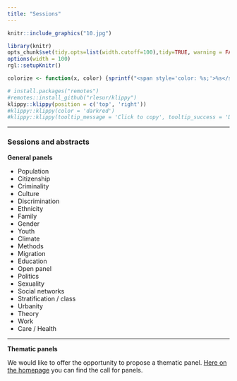 ```yaml
---
title: "Sessions"
---  
```


```r
knitr::include_graphics("10.jpg")
```

  
```r
library(knitr)
opts_chunk$set(tidy.opts=list(width.cutoff=100),tidy=TRUE, warning = FALSE, message = FALSE,comment = "#>", cache=TRUE, class.source=c("test"), class.output=c("test2"), cache.lazy = FALSE)
options(width = 100) 
rgl::setupKnitr()

colorize <- function(x, color) {sprintf("<span style='color: %s;'>%s</span>", color, x) }

```

```r
# install.packages("remotes")
#remotes::install_github("rlesur/klippy")
klippy::klippy(position = c('top', 'right'))
#klippy::klippy(color = 'darkred')
#klippy::klippy(tooltip_message = 'Click to copy', tooltip_success = 'Done')
```


----  

### Sessions and abstracts

**General panels**

- Population
- Citizenship
- Criminality 
- Culture
- Discrimination
- Ethnicity 
- Family
- Gender 
- Youth 
- Climate 
- Methods
- Migration 
- Education 
- Open panel
- Politics 
- Sexuality
- Social networks
- Stratification / class
- Urbanity 
- Theory 
- Work 
- Care / Health

------------------------------------------------------------------------

**Thematic panels**

We would like to offer the opportunity to propose a thematic panel. [Here on the homepage](https://www.dvds2025.nl) you can find the call for panels.

```{=html}
<!--
**Thematic panels**

*Mobilization on Display: Approaches to a Visual Sociology of Social Movements and Political Communication (NL or EN) - (open for submissions)*

Charlotte Bruns and Ofra Klein

With the rise and continuous influence of social media, visuals have become pivotal for political communication. The significance of visual elements is evident in the deliberate efforts of political parties, which enlist the expertise of professional graphic designers and advertising agencies to curate compelling visual content. Activist movements strategically choreograph actions to garner media attention, recognizing the potency of visuals in shaping public perception. Social media platforms facilitate the seamless upload of photos and live streaming during protests, rallies, and meetings, thereby empowering political actors and activists to construct a compelling visual narrative. Despite the growing impact of visuals in the political landscape, social science research has often overlooked their role. Scholars frequently neglect the nuanced ways in which visuals contribute to political communication and mobilization. 
This panel brings together scholars who work with visuals in their research. The aim is to discuss the heightened relevance of images in contemporary political discourse. By exploring different perspectives on visual politics, our discussion aims to shed light on the transformative potential of images, offering insights into their role in shaping political narratives and mobilizing public sentiment.

----

*Vluchtelingen in Nederland: hoe vinden zij hun weg in een nieuwe samenleving en welke rol speelt beleid hierin? (NL) - (open for submissions)*

Jaco Dagevos

In dit panel wordt onderzoek gepresenteerd over hoe vluchtelingen hun weg vinden in Nederland, met bijzondere aandacht voor beleidsfactoren. Deze sessie informeert over verschillende onderwerpen. We krijgen inzicht in de opzet en uitvoering van verschillende typen onderzoek (etnografisch, observaties, focusgroepen, kwantitatief) onder vluchtelingengroepen. Daarnaast leveren de papers een beeld van verschillende vormen van beleid waarmee vluchtelingen te maken krijgen en, voor zover mogelijk, staan we stil bij de gevolgen hiervan. Nederland heeft een nieuwe inburgeringswet en in een van de papers wordt onderzoek gepresenteerd over de ervaringen van deelnemers met deze wet. Statushouders doorlopen een asielprocedure doorlopen en hebben een inburgeringsplicht. Dit geldt niet voor Oekraïense vluchtelingen. Ook bestaan voor hen geen belemmeringen voor toetreding tot de arbeidsmarkt. Een vergelijking van de positie van beide groepen kan meer inzicht bieden in de  betekenis van deze verschillende vormen van beleid. In deze sessie wordt een voorstel voor dergelijk onderzoek gedaan. Een ander paper gaat in op de relatie tussen de taalverwerving van Syrische statushouders en het Nederlandse opvang- en inburgeringsbeleid, daarbij gebruikmakend van longitudinale gegevens voor de periode 2015-2022.

----

*Mantelzorg in context (NL) - (open for submissions)*

Alice de Boer and Marjolein Broese van Groenou

De steeds groter wordende vraag naar langdurige zorg en de ingrijpende hervormingen van het zorgsysteem zorgen voor onzekerheid onder Nederlandse burgers. Zij vragen zich af of zij zelf of hun naasten nog wel de zorg kunnen krijgen die zij nodig hebben. Deze situatie is vooral uitdagend voor diegenen die zelf hulp bieden aan hun naasten, ook wel mantelzorg genoemd. Voor de pandemie was een op de tien mantelzorgers overbelast door de hulp die zij bieden en de verwachting is dat de druk de komende jaren zal toenemen en waarschijnlijk ook de belasting die hiermee gepaard gaat. Dit komt onder andere doordat er meer ouderen zullen zijn die behoefte hebben aan hulp, terwijl er minder mensen zijn die hen hierbij kunnen helpen, en van deze mensen ook verwacht wordt dat ze participeren in betaald werk of opleiding. Meer inzicht in belangrijke determinanten en uitkomsten van mantelzorg zijn nodig om huidige en toekomstige mantelzorgers goed te kunnen ondersteunen. Het verlenen en krijgen van mantelzorg is een afweging op individueel niveau, maar deze afweging is altijd geplaatst in de context van de familie, het werk en de (buurt)gemeenschap en de samenleving. In deze sessie komen papers aan bod die naar mantelzorg in verschillende contexten nader bekijken. Twee papers gaan over gevers van mantelzorg in de context van werk en de buurt. Twee papers gaan over ontvangers van mantelzorg, met aandacht voor het sociale netwerk en het welbevinden van de zorgontvanger.  

----

*Sociology of Emotions (NL or EN) - (open for submissions)*

Aurélie Van de Peer and Mischa Dekker

While early scholarship on collective behavior tended to consider emotions solely through the prism of biology and contrasted them with rationality, the cultural turn in the social sciences brought attention to the cultural dimension of emotions. This body of work has emphasized that emotions are not simply biological reflexes nor experiential states that arise in a social vacuum; emotions are shaped by cultural understandings, norms, and processes of politicization. 

This panel welcomes papers that explore the role of emotions in any domain of social life (from education to culture, from law to media), including professional and private settings, online interactions, activism, and policymaking. We are interested in papers that address the intersectional dimensions of emotion: how are the ways in which people experience emotions informed by their race, class, and gender? And how do the ways emotional expressions are interpreted by groups of people vary across these lines and across various localized cultural settings? 

Moreover, the panel seeks to consider how emotions inform our understanding of gendered, racialized, and class-based inequalities. We welcome work that addresses the productive and inhibitive roles of emotions, encompassing both positively (happiness, pride, hope) and negative felt (shame, guilt, apprehension) emotions, as well as their impact on collective action, including activism and policy implementation.

Finally, this panel welcomes papers that aim to advance the theoretical aspects of sociology of emotions, for instance, by fleshing out the convergences and divergences with various humanities-inclined traditions in emotion studies. 

----

*Prejudice, racism and exclusionary reactions towards ethnic and religious minorities (NL or EN) - (open for submissions)* 

Marcel Coenders and Michael Savelkoul

Against the backdrop of increasing ethnic and cultural diversity and growing concerns of polarization in public and political discourse on migration and diversity related issues, it is crucial to understand the patterns and antecedents of prejudice, racism and exclusionary reactions towards different ethnic and religious minorities and across different domains or contexts. This panel will bring together researchers on prejudice, racism, and exclusionary reactions, tackling these issues from various perspectives, theoretical backgrounds and methods. We welcome empirical studies and innovative theoretical perspectives of patterns and antecedents of prejudice, racism and exclusion within or across different social domains and contexts. We are particularly interested in papers that examine temporal aspects of prejudice, racism and exclusion and address their individual and contextual patterns and determinants. Among others, we welcome papers that investigate prejudice, racism and exclusion towards specific minority groups and/or across different minority groups. Additionally, we welcome papers that address the manifestation of prejudice, racism, and exclusion within specific social domains and settings (e.g. schools, neighborhoods, and organisations) and how challenges of increasing diversity are perceived and addressed within these specific contexts. Finally, we welcome papers that study the role of policies aimed at combatting discrimination and fostering integration, equity and inclusion. 

----

*Political Sociology (NL of EN) - (open for submissions)*

Willem de Koster, Marcel Lubbers, and Niels Spierings

This panel is open for quantitative, qualitative or mixed-methods sociological research on socio-political attitudes and political participation, both inside institutional politics (e.g. voting behaviour) and outside formal institutions (e.g. protesting). Presentations on political polarization, support for certain political attitudes, non-voting or specific voting preferences can, for instance, be part of this panel. Selected submissions may focus on differences in these outcomes between social classes, educational categories, genders, ethnic groups or other differences in relation to the social and political context. It offers a platform at the Dag van de Sociologie to bring together sociologists interested in the study of politics.

----

*The Low Countries in Comparative Perspective: Results from International Surveys (EN) - (open for submissions)* 

Aat Liefbroer and Tim Reeskens


The Netherlands (and Belgium) participate in a number of international surveys. The European Social Survey (ESS), the European Value Study (EVS) and the International Social Programme (ISSP) focus on differences and trends in attitudes and values across Europe. The Generations and Gender Survey (GGS) focusses on changes in demographic and family behaviours. The Survey of Health, Aging and Retirement in Europe (SHARE) studies social change among older adults. In the Netherlands, all these surveys participate in and are funded by ODISSEI.
The aim of this session is to showcase research that can be done with these international surveys. In each presentation, comparative research based on one or more of these studies is presented. Focus of every presentation is to examine how The Netherlands (and Belgium) fare compared to other countries and to reflect on reasons for similarities and differences between the Low Countries and other parts of Europe.

---

*Computational Sociology of the Low Countries (NL or EN) - (open for submissions)*

Bas Hofstra, Jochem Tolsma, en Rense Corten

The ever-increasing access to non-traditional data sources, new methodologies, and increased computing power is changing social science. Digital footprints left on social media such provide unprecedented insight into networking behavior among millions of social relationships as they unfold; advances in natural language processing enable the substantive analyses of cultural expressions and social hierarchy in email exchanges among employees; and low-cost access to computing power now allows the study of wealth inequality with tax records of entire populations. Such studies would not have been possible without novel data, methodology, or computing power. Research like this has become known as “computational social science”.

We welcome papers on a variety of topics and methodologies. A common denominator is that papers A) use novel data sources beyond traditional social science methods and/or B) apply computationally intensive methods, but always combined with a societally and scientifically relevant question on culture, social relationships, or inequality. Papers can range – among many other approaches and topics – from massive online experiments on collaborative work to the text analyses of scholarly work to identify scientific innovation. As such, papers would ideally highlight novel tests of existing theories, or innovative tests of new theories made possible by some research design.

----

*Ethnic, racial and religious discrimination: experimental designs and methodological innovations (EN)*

Valentina Di Stasio and Stefanie Sprong

In the past decade, a growing number of studies have relied on experimental methods to capture sensitive issues, such as discrimination on grounds of ethnicity, race and religion. Through a random allocation of ethnic and religious cues to fictitious applications (field experiments) or vignette-based scenarios (survey experiments), researchers have provided convincing evidence that members of minority groups face discrimination in the employment and housing sectors. In this panel, we discuss how aspects of the experimental design can influence the results obtained from field and survey experiments. 
The four studies included in the panel employ innovative methodological approaches that allow the authors to capture processes so far understudied, such as selective information acquisition from crucial gatekeepers (e.g. employers) or cumulative discrimination across life domains. In particular: Paper 1 extends the typical design of correspondence tests to the study of indirect discrimination in access to childcare; Papers 1 and 2 highlight the importance of pretesting experimental stimuli; Paper 3 introduces a novel technique (the click-to-reveal design) to minimize social desirability bias from respondents; Paper 4 reviews the operationalization choices made in previous research and their impact on the level of discrimination found in correspondence tests.

----

*Social Inequalities in International Higher Education (EN)*

Christof van Mol and Tijmen Weber

Higher education is rapidly internationalizing, but social inequalities in international higher education are still poorly understood. Nevertheless, the individual characteristics of students in terms of socio-economic background, gender, ethnicity, age, etc. can have a significant influence whether they take part in and benefit from internationalizing activities. Furthermore, on the country level, there are important differences in how far institutions are able to successfully internationalize and attract international students, and how socially inclusive they are. Understanding inequalities in international higher education is becoming increasingly important as higher education institutions are increasingly developing inclusive internationalization policies, which should be evidence-based. This panel presents a series of papers where inequalities in international higher education are highlighted, and their causes and consequences are discussed.    

----

*Sociology of Music I: Audiences and Tastes (EN)*

Pauwke Berkers and Julian Schaap

Sociological interest in music dates back to the birth of the sociological discipline, evidenced in the works of Max Weber, W.E.B. DuBois, and Georg Simmel. Contemporary cultural sociologists (Pierre Bourdieu, Howard Becker, Richard Peterson and others) have extensively studied music to address classic sociological issues as social inequality and cohesion. Indeed, Bourdieu famously argued that “nothing more clearly affirms one’s ‘class,’ nothing more infallibly classifies, than tastes in music” (1984:18). In their article in the Annual Review of Sociology, William G. Roy and Timothy J. Dowd (2010) demonstrate this wider sociological salience of the study of music, and show how it intersects with central sociological questions on social and social inequality and distinctions. 

This panel consists of four papers which each contribute – theoretically, methodologically and empirically – to a better understanding of these key issues in the sociology of music. All papers emphasize the consumption of music, from focusing on arts participation (Calkins et al.) to interactions between musicians and audiences (Vandenberg and Dalla Chiesa) and from nightlife visitors (Hermans) to concert goers (Peters et al.). Calkins et al. take a classical Bourdieu-inspired topic – breadth of tastes – and add the dimension of race/ethnicity. Vandenberg and Dalla Chiesa look at the traditional practices of busking in the online age. Hermans examines how young, white, cisgender, and straight men negotiate masculinity in inclusive nightlife spaces. Finally, Peters et al. measure physiological and social well-being amongst concert visitors.

----

*Sociology of Music II: Audiences and Gatekeepers (EN)*

Pauwke Berkers and Julian Schaap

Sociological interest in music dates back to the birth of the sociological discipline, evidenced in the works of Max Weber, W.E.B. DuBois, and Georg Simmel. Contemporary cultural sociologists (Pierre Bourdieu, Howard Becker, Richard Peterson and others) have extensively studied music to address classic sociological issues as social inequality and cohesion. Indeed, Bourdieu famously argued that “nothing more clearly affirms one’s ‘class,’ nothing more infallibly classifies, than tastes in music” (1984:18). In their article in the Annual Review of Sociology, William G. Roy and Timothy J. Dowd (2010) demonstrate this wider sociological salience of the study of music, and show how it intersects with central sociological questions on social and social inequality and distinctions. 

This panel consists of four papers which each contribute – theoretically, methodologically and empirically – to a better understanding of these key issues in the sociology of music. All papers emphasize the production of music, focusing musicians and bookers (Berkers & Wijngaarden), nightclub promotors (Koren), music managers (Calkins et al.), and musicians and policymakers (Mogoș). Yet, whereas Mogoș takes a historical approach, the other papers address the contemporary (Dutch) music industry. Berkers and Wijngaarden make an empirical contribution to studies of the gender pay gap in the cultural and creative industries, drawing on actual live concert fees. Koren draws on interviews with musical professional to make a methodological contribution. Calkins et al. have studied the understudied professional group of music managers. And finally. Mogoș sheds light on societal transitions through studying musicians and policymakers.

----

**Roundtables**


*Bring the mountain to us - sociology for sustainability scientists (EN or NL) - (open for submissions)*

Carien Moossdorff

Sustainability scientists need and want sociological theory and insights to help provide theoretical grounding for societal change processes towards a more sustainable future. As a sociological research group in a sustainability department, we have been getting a lot of positive responses from colleagues in the department, at sustainability conferences, and among stakeholders in the field. 

However, colleagues in the field of sustainability seem to have trouble finding sociology until we present it to them. This leads us to questions like: What is our responsibility as sociologists to share our theory? How do we retain the nuances of our field while presenting our insights in an accessible way? How, when, and why should we choose to be normative in our statements? 

During this roundtable, we will engage in a discussion on the opening up of sociology to sustainability researchers. We will bring in speakers from academic sociology, sustainability sciences, and the applied sustainability field. We are looking to have a freeform discussion with all participants on the topic of bringing sociology to sustainability fields.

----

*Collecting ethno-religious minority survey data in times of survey fatigue (EN)*

Niels Spierings and Nella Geurts

The Netherland have a long and strong tradition when it comes to collection survey data, both generally and using oversampling to assess the position of and attitudes among ethno-religious minorities, migrant citizens and their children. However, developments in survey collection (e.g. shift to online), in costs (AVG; monetary) and in society at large (e.g. the politicization on ethno-religious minorities; survey fatigue; covid-19 pandemic; institutional racism by the Dutch government) have lead to new realities and challenges. Maybe not surprisingly, several recent data collections among ethno-religious minorities have struggled to meet response targets and questions have arisen regarding selection and response biases. In this roundtable we tackle this issue.

Several scholars with recent experiences collecting survey data among ethno-religious minorities team up to (a) discuss the problems they run into and above all (b) what is needed to overcome these challenges. This discussion will be focused on real-life science. The focus is not on what would be ideal, but what can be done in the here and now or which steps are needed and can be taken to get closer to an ideal. 

Each speaker will very briefly start the round table by highlighting a main challenge after which this list is discussed in terms of solutions. The public will also be invited to contribute solutions and as a result of the round table we hope to work towards a roadmap. 


-->
```
